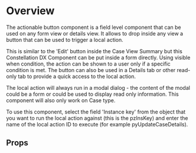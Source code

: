 
<Meta of={DemoStories} />

# Overview

The actionable button component is a field level component that can be used on any form view or details view. It allows to drop inside any view a button that can be used to trigger a local action.

This is similar to the 'Edit' button inside the Case View Summary but this Constellation DX Component can be put inside a form directly. Using visible when condition, the action can be shown to a user only if a specific condition is met.
The button can also be used in a Details tab or other read-only tab to provide a quick access to the local action.

The local action will always run in a modal dialog - the content of the modal could be a form or could be used to display read only information. This component will also only work on Case type.

To use this component, select the field 'Instance key' from the object that you want to run the local action against (this is the pzInsKey) and enter the name of the local action ID to execute (for example pyUpdateCaseDetails).

<Primary />

## Props

<Controls />
